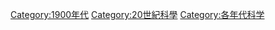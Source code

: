 {{DecadeCategoryNav|decade=1900|topic=科學}}

[[Category:1900年代|Category:1900年代]]
[[Category:20世紀科學|Category:20世紀科學]]
[[Category:各年代科学|Category:各年代科学]]